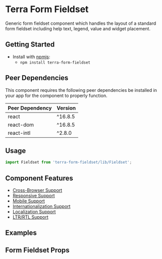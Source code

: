 


<Badge />

# Terra Form Fieldset

Generic form fieldset component which handles the layout of a standard form fieldset including help text, legend, value and widget placement.

## Getting Started

- Install with [npmjs](https://www.npmjs.com):
  - `npm install terra-form-fieldset`

<!-- AUTO-GENERATED-CONTENT:START Peer Dependencies -->
## Peer Dependencies

This component requires the following peer dependencies be installed in your app for the component to properly function.

| Peer Dependency | Version |
|-|-|
| react | ^16.8.5 |
| react-dom | ^16.8.5 |
| react-intl | ^2.8.0 |

<!-- AUTO-GENERATED-CONTENT:END -->

## Usage

```jsx
import Fieldset from 'terra-form-fieldset/lib/Fieldset';
```

## Component Features

 * [Cross-Browser Support](https://engineering.cerner.com/terra-ui/about/terra-ui/component-standards#cross-browser-support)
 * [Responsive Support](https://engineering.cerner.com/terra-ui/about/terra-ui/component-standards#responsive-support)
 * [Mobile Support](https://engineering.cerner.com/terra-ui/about/terra-ui/component-standards#mobile-support)
 * [Internationalization Support](https://engineering.cerner.com/terra-ui/about/terra-ui/component-standards#internationalization-i18n)
 * [Localization Support](https://engineering.cerner.com/terra-ui/about/terra-ui/component-standards#internationalization-i18n)
 * [LTR/RTL Support](https://engineering.cerner.com/terra-ui/about/terra-ui/component-standards#ltr--rtl)

## Examples
<FieldsetExamples />

## Form Fieldset Props
<FormFieldsetPropsTable />